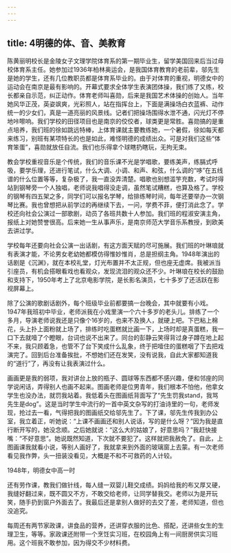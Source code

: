 ```yaml
---
---
---
```

title: 4明德的体、音、美教育
---




陈黄丽明校长是金陵女子文理学院体育系的第一期毕业生，留学美国回来后当过母校体育系主任。她参加过1936年柏林奥运会，是我国体育教育的老前辈，邬先生是她的学生，还有几位教职员都是体育系毕业的。由于对体育的重视，明德女中的运动会在南京是最有影响的。开幕式要求全体学生表演团体操，我们练了又练，校长都亲自示范，纠正动作。体育老师叫喜勋，后来是我国艺术体操的创始人。当年她风华正茂，英姿飒爽，光彩照人，站在指挥台上，下面是满操场白衣蓝裤、动作统一的少女们，真是一道亮丽的风景线。记者们把操场围得水泄不通，闪光灯不停地咔嚓响。我们学校的田径项目也是南京的佼佼者，球类更是常胜。喜勋搞的是重点培养，我们班的徐如跳远特棒，上体育课就主要教练她，一个暑假，徐如每天都来练习，别班有某项特长的也是如此，难怪明德的成绩出众。可是对我们这些“体育笨蛋”，喜勋就放任自流。我们也乐得拿个球瞎扔瞎玩，无拘无束。

教会学校重视音乐是个传统，我们的音乐课不光是学唱歌，要练美声，练膈式呼吸，要学乐理，还进行笔试，什么大调、小调、和声、和弦，什么调的“哆”在五线谱的什么位置等等，复杂极了，我一直没弄清楚。唱歌也别想滥竽充数，考试时得站到钢琴旁一个人独唱，老师说我唱得没走调，虽然笔试糟糕，也算及格了。学校的钢琴有四五架之多，同学们可以报名学琴，给排练琴时间，每年还要举办一次钢琴比赛。我也曾想把从前学过的再继续下去，一问，学费不菲，便打消此念了。学校还向社会公演过一部歌剧，动员了各班共数十人参加。我们班的程淑安演主角，报纸上对她赞誉很高。后来她一生从事声乐，是南京师范大学音乐系教授，到欧美去讲过学。

学校每年还要向社会公演一出话剧，有这方面天赋的尽可施展。我们班的叶琳琅就有表演才能，不论男女老幼她都模仿得惟妙惟肖，总是担纲主角。1948年演出的话剧是《沉渊》，就在本校礼堂，灯光布置并不太正规，但也座无虚席。我被派当引座员，有机会搭眼看戏也看观众，发现流泪的观众还不少。叶琳琅在校长的鼓励和支持下，1950年考上了北京电影学院，是长影名演员，七十多岁了还活跃在影视屏幕上。

除了公演的歌剧话剧外，每个班级毕业前都要搞一台晚会，其中就要有小戏。1947年我班初中毕业，老师派我在小戏里演一个六十多岁的老头儿。排练了一个多月，导演老师说我还是只像个16岁的，也来不及换人，就硬上吧。下巴粘上棉花，头上扑上面粉就上场了，排练时吃蛋糕就比画一下，上场时却是真蛋糕，我一口下去就噎了个瞪眼，台词也说不出来了。同台的彭静云笑得背过身子蹲在地上起不来，我只顾着急，也管不了台下笑成什么乱象，终于把噎住的蛋糕咽了下去把戏演完了。回到后台准备挨批，不想她们还在发笑，没有说我，自此大家都知道我的“道行”了，再没有让我表演过什么。

画画更是我的弱项，我对讲台上放的瓶子、圆球等东西都不感兴趣，便和邻座的同学说闲话，弄得别人也画不起来。图画老师是位男青年，我们根本不怕他，他拿女学生也没办法，就罚我站着。我低着头在图画纸背面写了“先生罚我stand，我骂先生是dog”。这是当时学生中流行的一首中英文杂写的打油诗里的一句，老师发现，抢过去一看，气得把我的图画纸交给邬先生了。下了课，邬先生传我到办公室，我立着正，听她说：“上课不画画还和别人说话，写的是什么呀？”因为我是直行断开写的，她没念顺。之后她就说：“这么大的姑娘了，好意思吗？”我赶快接嘴：“不好意思”。她说既然知道，下次就不要犯了。这样就把我赦免了。自此，上图画课我就看小说，等别人画好了，我就拿来到外面的玻璃窗上去蒙。有一次老师看见我作弊，头一扭装没看见，大概是不和不可救药的人计较。



1948年，明德女中高一时

还有劳作课，教我们做针线，每人缝一双婴儿鞋交成绩。妈妈给我的布又厚又硬，我缝好翻过来，既不圆又不方，不敢交给老师，让同学替我交。老师以为是开玩笑，随手扔到窗户外面去了。我最后还是拿别人做好的去交了差，老师知道，但也没追究。

每周还有两节家政课，讲食品的营养，还讲穿衣服的比色、搭配，还讲些女生的生理卫生，等等。家政课还附带一个烹饪实习班，在校园角上有一间厨房供实习班用。这个班我不敢参加，因为得交不少材料费。